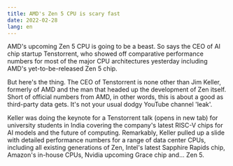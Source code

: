 ```yaml
---
title: AMD's Zen 5 CPU is scary fast
date: 2022-02-28
lang: en
---
```


AMD's upcoming Zen 5 CPU is going to be a beast. So says the CEO of AI chip startup Tenstorrent, who showed off comparative performance numbers for most of the major CPU architectures yesterday including AMD's yet-to-be-released Zen 5 chip. 

But here's the thing. The CEO of Tenstorrent is none other than Jim Keller, formerly of AMD and the man that headed up the development of Zen itself. Short of official numbers from AMD, in other words, this is about a good as third-party data gets. It's not your usual dodgy YouTube channel 'leak'.

Keller was doing the keynote for a Tenstorrent talk (opens in new tab) for university students in India covering the company's latest RISC-V chips for AI models and the future of computing. Remarkably, Keller pulled up a slide with detailed performance numbers for a range of data center CPUs, including all existing generations of Zen, Intel's latest Sapphire Rapids chip, Amazon's in-house CPUs, Nvidia upcoming Grace chip and... Zen 5.